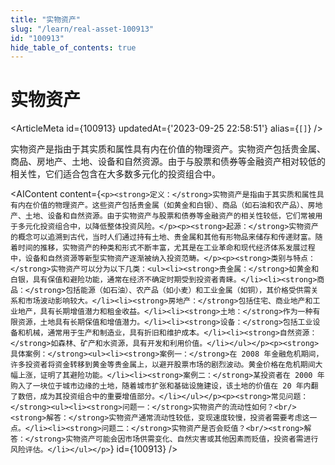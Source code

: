 ```yaml
---
title: "实物资产"
slug: "/learn/real-asset-100913"
id: "100913"
hide_table_of_contents: true
---
```



# 实物资产

<ArticleMeta id={100913} updatedAt={'2023-09-25 22:58:51'} alias={`[]`} />
<div className='border-solid border-b border-t-0 my-4 border-[var(--ifm-color-gray-300)]' />

实物资产是指由于其实质和属性具有内在价值的物理资产。实物资产包括贵金属、商品、房地产、土地、设备和自然资源。由于与股票和债券等金融资产相对较低的相关性，它们适合包含在大多数多元化的投资组合中。

<AIContent content={`<p><strong>定义：</strong>实物资产是指由于其实质和属性具有内在价值的物理资产。这些资产包括贵金属（如黄金和白银）、商品（如石油和农产品）、房地产、土地、设备和自然资源。由于实物资产与股票和债券等金融资产的相关性较低，它们常被用于多元化投资组合中，以降低整体投资风险。</p><p><strong>起源：</strong>实物资产的概念可以追溯到古代，当时人们通过持有土地、贵金属和其他有形物品来储存和传递财富。随着时间的推移，实物资产的种类和形式不断丰富，尤其是在工业革命和现代经济体系发展过程中，设备和自然资源等新型实物资产逐渐被纳入投资范畴。</p><p><strong>类别与特点：</strong>实物资产可以分为以下几类：<ul><li><strong>贵金属：</strong>如黄金和白银，具有保值和避险功能，通常在经济不确定时期受到投资者青睐。</li><li><strong>商品：</strong>包括能源（如石油）、农产品（如小麦）和工业金属（如铜），其价格受供需关系和市场波动影响较大。</li><li><strong>房地产：</strong>包括住宅、商业地产和工业地产，具有长期增值潜力和租金收益。</li><li><strong>土地：</strong>作为一种有限资源，土地具有长期保值和增值潜力。</li><li><strong>设备：</strong>包括工业设备和机械，通常用于生产和制造业，具有折旧和维护成本。</li><li><strong>自然资源：</strong>如森林、矿产和水资源，具有开发和利用价值。</li></ul></p><p><strong>具体案例：</strong><ul><li><strong>案例一：</strong>在 2008 年金融危机期间，许多投资者将资金转移到黄金等贵金属上，以避开股票市场的剧烈波动。黄金价格在危机期间大幅上涨，证明了其避险功能。</li><li><strong>案例二：</strong>某投资者在 2000 年购入了一块位于城市边缘的土地，随着城市扩张和基础设施建设，该土地的价值在 20 年内翻了数倍，成为其投资组合中的重要增值部分。</li></ul></p><p><strong>常见问题：</strong><ul><li><strong>问题一：</strong>实物资产的流动性如何？<br/><strong>解答：</strong>实物资产通常流动性较低，变现速度较慢，投资者需要考虑这一点。</li><li><strong>问题二：</strong>实物资产是否会贬值？<br/><strong>解答：</strong>实物资产可能会因市场供需变化、自然灾害或其他因素而贬值，投资者需进行风险评估。</li></ul></p>`} id={100913} />
